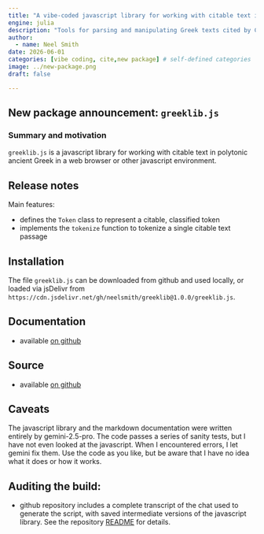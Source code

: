 ```yaml
---
title: "A vibe-coded javascript library for working with citable text in polytonic Greek"
engine: julia
description: "Tools for parsing and manipulating Greek texts cited by Canonical Text Services (CTS) URNs."
author:
  - name: Neel Smith
date: 2026-06-01
categories: [vibe coding, cite,new package] # self-defined categories
image: ../new-package.png
draft: false

---
```




## New package announcement: `greeklib.js`

### Summary and motivation

`greeklib.js` is a javascript library for working with citable text in polytonic ancient Greek  in a web browser or other javascript environment.


## Release notes

Main features:

- defines the `Token` class to represent a citable, classified token
- implements the `tokenize` function to tokenize a single citable text passage




## Installation

The file `greeklib.js` can be downloaded from github and used locally, or loaded via jsDelivr from `https://cdn.jsdelivr.net/gh/neelsmith/greeklib@1.0.0/greeklib.js`.

## Documentation

- available [on github](https://github.com/neelsmith/greeklib/blob/main/apis.md)




## Source

- available [on github](https://github.com/neelsmith/greeklib.git)



## Caveats

The javascript library and the markdown documentation were written entirely by gemini-2.5-pro. The code passes a series of sanity tests, but I have not even looked at the javascript. When I encountered errors, I let gemini fix them. Use the code as you like, but be aware that I have no idea what it does or how it works.


## Auditing the build:

- github repository includes a complete transcript of the chat used to generate the script, with saved intermediate versions of the javascript library. See the repository [README](https://github.com/neelsmith/greeklib) for details.
